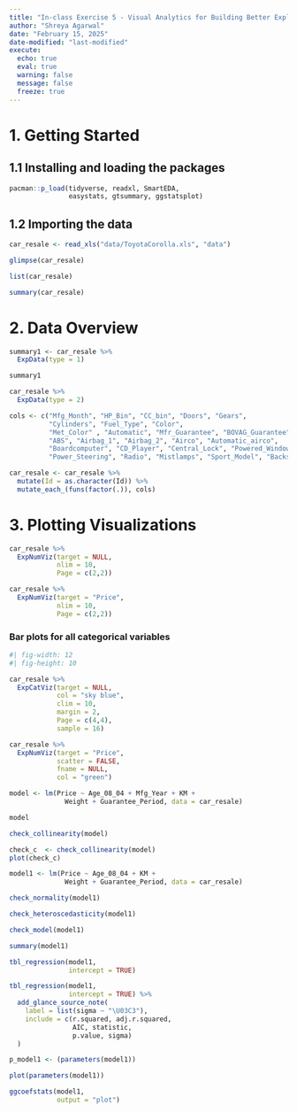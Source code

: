 ```yaml
---
title: "In-class Exercise 5 - Visual Analytics for Building Better Explanatory Models"
author: "Shreya Agarwal"
date: "February 15, 2025"
date-modified: "last-modified"
execute: 
  echo: true
  eval: true
  warning: false
  message: false
  freeze: true
---
```


# **1. Getting Started**

## **1.1 Installing and loading the packages**

```r
pacman::p_load(tidyverse, readxl, SmartEDA, 
               easystats, gtsummary, ggstatsplot)
```

## **1.2 Importing the data**

```r
car_resale <- read_xls("data/ToyotaCorolla.xls", "data")
```

```r
glimpse(car_resale)
```

```r
list(car_resale)
```

```r
summary(car_resale)
```

# **2. Data Overview**

```r
summary1 <- car_resale %>%
  ExpData(type = 1)
```

```r
summary1
```

```r
car_resale %>%
  ExpData(type = 2)
```

```r
cols <- c("Mfg_Month", "HP_Bin", "CC_bin", "Doors", "Gears", 
          "Cylinders", "Fuel_Type", "Color", 
          "Met_Color" , "Automatic", "Mfr_Guarantee", "BOVAG_Guarantee", 
          "ABS", "Airbag_1", "Airbag_2", "Airco", "Automatic_airco", 
          "Boardcomputer", "CD_Player", "Central_Lock", "Powered_Windows", 
          "Power_Steering", "Radio", "Mistlamps", "Sport_Model", "Backseat_Divider", "Metallic_Rim", "Radio_cassette", "Tow_Bar")

car_resale <- car_resale %>%
  mutate(Id = as.character(Id)) %>%
  mutate_each_(funs(factor(.)), cols)
```

# **3. Plotting Visualizations**

```r
car_resale %>%
  ExpNumViz(target = NULL,
            nlim = 10,
            Page = c(2,2))
```

```r
car_resale %>%
  ExpNumViz(target = "Price",
            nlim = 10,
            Page = c(2,2))
```

### Bar plots for all categorical variables

```r
#| fig-width: 12
#| fig-height: 10

car_resale %>%
  ExpCatViz(target = NULL,
            col = "sky blue",
            clim = 10,
            margin = 2,
            Page = c(4,4),
            sample = 16)

```

```r
car_resale %>%
  ExpNumViz(target = "Price",
            scatter = FALSE,
            fname = NULL,
            col = "green")
```

```r
model <- lm(Price ~ Age_08_04 + Mfg_Year + KM + 
              Weight + Guarantee_Period, data = car_resale)

model
```

```r
check_collinearity(model)
```

```r
check_c  <- check_collinearity(model)
plot(check_c)
```

```r
model1 <- lm(Price ~ Age_08_04 + KM + 
              Weight + Guarantee_Period, data = car_resale)

check_normality(model1)
```

```r
check_heteroscedasticity(model1)
```

```r
check_model(model1)
```

```r
summary(model1)
```

```r
tbl_regression(model1,
               intercept = TRUE)
```

```r
tbl_regression(model1,
               intercept = TRUE) %>%
  add_glance_source_note(
    label = list(sigma ~ "\U03C3"),
    include = c(r.squared, adj.r.squared,
                AIC, statistic,
                p.value, sigma)
  )
```

```r
p_model1 <- (parameters(model1))
```

```r
plot(parameters(model1))
```

```r
ggcoefstats(model1, 
            output = "plot")
```
